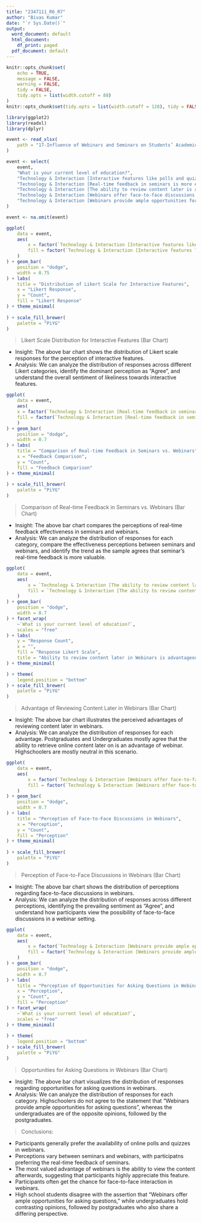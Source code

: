 ```yaml
---
title: "2347111_R6_R7"
author: "Bivas Kumar"
date: "`r Sys.Date()`"
output:
  word_document: default
  html_document:
    df_print: paged
  pdf_document: default
---
```


```r
knitr::opts_chunk$set(
	echo = TRUE,
	message = FALSE,
	warning = FALSE,
	tidy = FALSE,
	tidy.opts = list(width.cutoff = 88)
)
knitr::opts_chunk$set(tidy.opts = list(width.cutoff = 128), tidy = FALSE)
```

```r
library(ggplot2)
library(readxl)
library(dplyr)
```

```r
event <- read_xlsx(
    path = "17-Influence of Webinars and Seminars on Students’ Academic Performance.xlsx"
)

event <- select(
    event,
    "What is your current level of education?",
    "Technology & Interaction [Interactive features like polls and quizzes enhance the value of webinars for students.]",
    "Technology & Interaction [Real-time feedback in seminars is more effective than in webinars.]",
    "Technology & Interaction [The ability to review content later is a significant advantage of webinars.]",
    "Technology & Interaction [Webinars offer face-to-face discussions with instructors.]",
    "Technology & Interaction [Webinars provide ample opportunities for students to ask questions.]"
)

event <- na.omit(event)
```

```r
ggplot(
    data = event,
    aes(
        x = factor(`Technology & Interaction [Interactive features like polls and quizzes enhance the value of webinars for students.]`),
        fill = factor(`Technology & Interaction [Interactive features like polls and quizzes enhance the value of webinars for students.]`)
    )
) + geom_bar(
    position = "dodge",
    width = 0.75
) + labs(
    title = "Distribution of Likert Scale for Interactive Features",
    x = "Likert Response",
    y = "Count",
    fill = "Likert Response"
) + theme_minimal(
    
) + scale_fill_brewer(
    palette = "PiYG"
)

```

> Likert Scale Distribution for Interactive Features (Bar Chart)

- Insight: The above bar chart shows the distribution of Likert scale responses for the perception of interactive features.
- Analysis: We can analyze the distribution of responses across different Likert categories, identify the dominant perception as "Agree", and understand the overall sentiment of likeliness towards interactive features.

```r
ggplot(
    data = event,
    aes(
    x = factor(`Technology & Interaction [Real-time feedback in seminars is more effective than in webinars.]`),
    fill = factor(`Technology & Interaction [Real-time feedback in seminars is more effective than in webinars.]`)
    )
) + geom_bar(
    position = "dodge", 
    width = 0.7
) + labs(
    title = "Comparison of Real-time Feedback in Seminars vs. Webinars",
    x = "Feedback Comparison",
    y = "Count",
    fill = "Feedback Comparison"
) + theme_minimal(
    
) + scale_fill_brewer(
    palette = "PiYG"
)
```
> Comparison of Real-time Feedback in Seminars vs. Webinars (Bar Chart)

- Insight: The above bar chart compares the perceptions of real-time feedback effectiveness in seminars and webinars.
- Analysis: We can analyze the distribution of responses for each category, compare the effectiveness perceptions between seminars and webinars, and identify the trend as the sample agrees that seminar's real-time feedback is more valuable.

```r
ggplot(
    data = event,
    aes(
        x = `Technology & Interaction [The ability to review content later is a significant advantage of webinars.]`,
        fill = `Technology & Interaction [The ability to review content later is a significant advantage of webinars.]`
    )
) + geom_bar(
    position = "dodge",
    width = 0.7
) + facet_wrap(
    ~`What is your current level of education?`,
    scales = "free"
) + labs(
    y = "Response Count",
    x = "",
    fill = "Response Likert Scale",
    title = "Ability to review content later in Webinars is advantageous"
) + theme_minimal(

) + theme(
    legend.position = "bottom"
) + scale_fill_brewer(
    palette = "PiYG"
)
```
> Advantage of Reviewing Content Later in Webinars (Bar Chart)

- Insight: The above bar chart illustrates the perceived advantages of reviewing content later in webinars.
- Analysis: We can analyze the distribution of responses for each advantage. Postgraduates and Undergraduates mostly agree that the ability to retrieve online content later on is an advantage of webinar. Highschoolers are mostly neutral in this scenario.

```r
ggplot(
    data = event,
    aes(
        x = factor(`Technology & Interaction [Webinars offer face-to-face discussions with instructors.]`),
        fill = factor(`Technology & Interaction [Webinars offer face-to-face discussions with instructors.]`)
    )
) + geom_bar(
    position = "dodge",
    width = 0.7
) + labs(
    title = "Perception of Face-to-Face Discussions in Webinars",
    x = "Perception",
    y = "Count",
    fill = "Perception"
) + theme_minimal(
    
) + scale_fill_brewer(
    palette = "PiYG"
)

```
> Perception of Face-to-Face Discussions in Webinars (Bar Chart)

- Insight: The above bar chart shows the distribution of perceptions regarding face-to-face discussions in webinars.
- Analysis: We can analyze the distribution of responses across different perceptions, identifying the prevailing sentiment as "Agree", and understand how participants view the possibility of face-to-face discussions in a webinar setting.

```r
ggplot(
    data = event,
    aes(
        x = factor(`Technology & Interaction [Webinars provide ample opportunities for students to ask questions.]`),
        fill = factor(`Technology & Interaction [Webinars provide ample opportunities for students to ask questions.]`)
    )
) + geom_bar(
    position = "dodge",
    width = 0.7
) + labs(
    title = "Perception of Opportunities for Asking Questions in Webinars",
    x = "Perception",
    y = "Count",
    fill = "Perception"
) + facet_wrap(
    ~`What is your current level of education?`,
    scales = "free"
) + theme_minimal(
    
) + theme(
    legend.position = "bottom"
) + scale_fill_brewer(
    palette = "PiYG"
) 
```
> Opportunities for Asking Questions in Webinars (Bar Chart)

- Insight: The above bar chart visualizes the distribution of responses regarding opportunities for asking questions in webinars.
- Analysis: We can analyze the distribution of responses for each category. Highschoolers do not agree to the statement that "Webinars provide ample opportunities for asking questions", whereas the undergraduates are of the opposite opinions, followed by the postgraduates.

> Conclusions:

- Participants generally prefer the availability of online polls and quizzes in webinars.
- Perceptions vary between seminars and webinars, with participatns preferring the real-time feedback of seminars.
- The most valued advantage of webinars is the ability to view the content afterwards, suggesting that participants highly appreciate this feature.
- Participants often get the chance for face-to-face interaction in webinars.
- High school students disagree with the assertion that "Webinars offer ample opportunities for asking questions," while undergraduates hold contrasting opinions, followed by postgraduates who also share a differing perspective.
